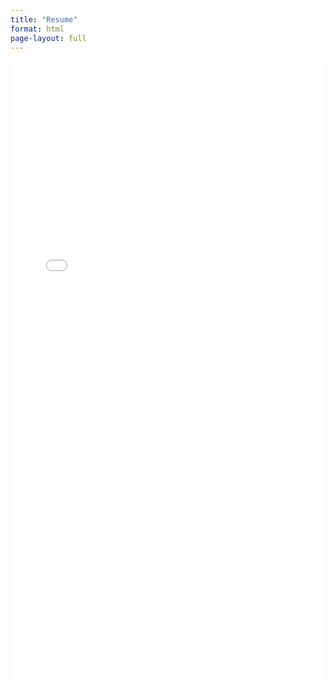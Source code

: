 ```yaml
---
title: "Resume"
format: html
page-layout: full
---
```


<iframe src="Henok Dawite Resume.pdf" width="100%" height="1000px" style="border: none;">

</iframe>
